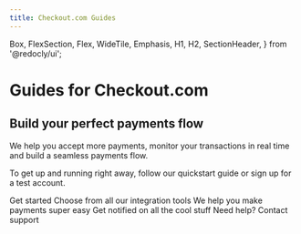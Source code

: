 ```yaml
---
title: Checkout.com Guides
---
```



  Box,
  FlexSection,
  Flex,
  WideTile,
  Emphasis,
  H1,
  H2,
  SectionHeader,
} from '@redocly/ui';


<H1>Guides for Checkout.com</H1>
<H2>Build your perfect payments flow</H2>
We help you accept more payments, monitor your transactions in real time and build a seamless payments flow.

To get up and running right away, follow our quickstart guide or sign up for a test account.

<ButtonLink to="developer-portal/index.mdx">
Get started
</ButtonLink>
<Box my={25}>
  
  <FlexSection justifyContent="space-around" flexWrap="wrap">
    <Card to="integrate.mdx"  title="Integrate">
     Choose from all our integration tools
    </Card>
    <Card to="request-payments.mdx" title="Request a payment">
      We help you make payments super easy
    </Card>
    <Card to="developer-portal/index.md" title="Webhooks">
      Get notified on all the cool stuff
    </Card>
  </FlexSection>
  <SectionHeader>
    <Emphasis>Need help? </Emphasis>
    Contact support
  </SectionHeader>
</Box>
